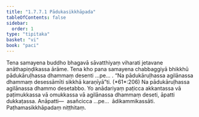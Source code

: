 ```yaml
---
title: "1.7.7.1 Pādukasikkhāpada"
tableOfContents: false
sidebar:
  order: 1
type: "tipitaka"
basket: "vi"
book: "paci"
---
```



<DynamicBreadcrumb />

<Division number="638" book="paci">

<Paragraph number="2002" book="paci">
Tena samayena buddho bhagavā sāvatthiyaṃ viharati jetavane anāthapiṇḍikassa ārāme. Tena kho pana samayena chabbaggiyā bhikkhū pādukāruḷhassa dhammaṃ desenti …pe… .
</Paragraph>

<Paragraph number="2003" book="paci">
<Emphasis>“Na pādukāruḷhassa agilānassa dhammaṃ desessāmīti sikkhā karaṇīyā”</Emphasis>ti. (*61*:<Emphasis>206</Emphasis>)
</Paragraph>

<Paragraph number="2004" book="paci">
Na pādukāruḷhassa agilānassa dhammo desetabbo. Yo anādariyaṃ paṭicca akkantassa vā paṭimukkassa vā omukkassa vā agilānassa dhammaṃ deseti, āpatti dukkaṭassa.
</Paragraph>

<Paragraph number="2005" book="paci">
Anāpatti—  asañcicca …pe…  ādikammikassāti.

</Paragraph>
</Division>

<Paragraph number="2006" type="center" book="paci">
Paṭhamasikkhāpadaṃ niṭṭhitaṃ.
</Paragraph>